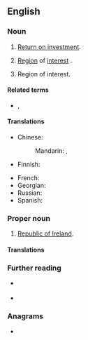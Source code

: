 {{also|roi|rồi|Rói}}
==English==

===Noun===
{{en-noun}}

# {{lb|en|accounting|acronym}} [[return on investment|Return on investment]].
# {{lb|en|photography|acronym}} [[region|Region]] of [[interest|interest]] {{gloss|in digital images}}.
# {{lb|en|military|espionage|acronym}} Region of interest.

====Related terms====
* {{sense|finance}} {{l|en|ROE}}, {{l|en|ROR}}

====Translations====
<!--Abbreviations only, if they exist-->
{{trans-top|return on Investment}}
* Chinese:
*: Mandarin: {{t|cmn|投資回報率|sc=Hani}}, {{t|cmn|投资回报率|tr=tóuzī huíbàolǜ|sc=Hani}}
* Finnish: {{t+|fi|ROI}}
{{trans-mid}}
* French: {{t+|fr|retour sur investissement|m}}
* Georgian: {{t|ka|მოგება საინვესტიციო კაპიტალიდან }}
* Russian: {{t-needed|ru}}
* Spanish: {{t|es|retorno de la inversión|m}}
{{trans-bottom}}

{{trans-top|region of interest (in digital images)}}
{{trans-mid}}
{{trans-bottom}}

{{trans-top|region of interest (military, espionage)}}
{{trans-mid}}
{{trans-bottom}}

===Proper noun===
{{en-proper noun}}

# {{lb|en|acronym}} [[Republic of Ireland]].

====Translations====
{{trans-top|Republic of Ireland}}
{{trans-mid}}
{{trans-bottom}}

===Further reading===
* {{sense|accounting}} {{projectlink|wikipedia|Return on investment}}
* {{sense|photography}} {{projectlink|wikipedia|Region of interest}}

===Anagrams===
* {{anagrams|en|OIr|Ori|RIO|Rio}}